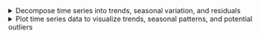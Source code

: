 <details>

<summary>Decompose time series into trends, seasonal variation, and residuals</summary>
-   Define smoothing
-   Compute the centered moving average for a time series
-   Estimate the trend component using moving averages

</details>


<details>

<summary>Plot time series data to visualize trends, seasonal patterns, and potential outliers</summary>
-   Plot the estimated trend of a time series using a moving average
-   Make box plots to examine seasonality
-   Interpret the trend and seasonal pattern observed in a time series

</details>

